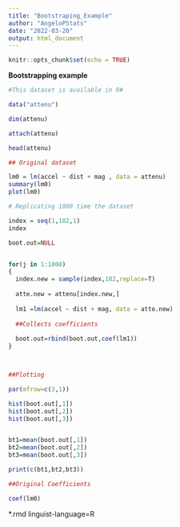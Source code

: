 ---
title: "Bootstraping_Example"
author: "AngeloPStats"
date: "2022-03-20"
output: html_document
---

```{r setup, include=FALSE}
knitr::opts_chunk$set(echo = TRUE)
```

**Bootstrapping example**

```{r warning=FALSE}
#This dataset is available in R#

data("attenu")

dim(attenu)

attach(attenu)

head(attenu)

```



```{r warning=FALSE}

## Original dataset

lm0 = lm(accel ~ dist + mag , data = attenu)
summary(lm0)
plot(lm0)

# Replicating 1000 time the dataset 

index = seq(1,182,1)
index

boot.out=NULL


for(j in 1:1000)
{
  index.new = sample(index,182,replace=T)
  
  atte.new = attenu[index.new,]
  
  lm1 =lm(accel ~ dist + mag, data = atte.new)
  
  ##Collects coefficients
  
  boot.out=rbind(boot.out,coef(lm1))
}



##Plotting 

par(mfrow=c(3,1))

hist(boot.out[,1])
hist(boot.out[,2])
hist(boot.out[,3])


bt1=mean(boot.out[,1])
bt2=mean(boot.out[,2])
bt3=mean(boot.out[,3])

print(c(bt1,bt2,bt3))

##Original Coefficients

coef(lm0)

```

*.rmd linguist-language=R
